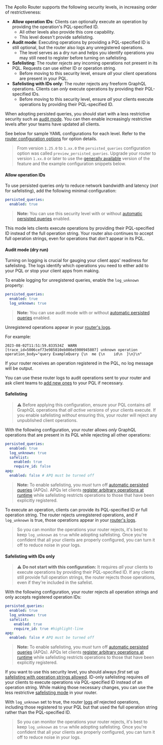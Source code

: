 The Apollo Router supports the following security levels, in increasing order of restrictiveness:

- **Allow operation IDs**: Clients can optionally execute an operation by providing the operation's PQL-specified ID.
  - All other levels also provide this core capability.
  - This level doesn't provide safelisting.
- **Audit mode**: Executing operations by providing a PQL-specified ID is still optional, but the router also logs any unregistered operations.
  - The level serves as a dry run and helps you identify operations you may still need to register before turning on safelisting.
- **Safelisting**: The router _rejects_ any incoming operations not present in its PQL. Requests can use either ID or operation string.
  - Before moving to this security level, ensure _all_ your client operations are present in your PQL.
- **Safelisting with IDs only**: The router rejects any freeform GraphQL operations. Clients can _only_ execute operations by providing their PQL-specified IDs.
  - Before moving to this security level, ensure _all_ your clients execute operations by providing their PQL-specified ID.

When adopting persisted queries, you should start with a less restrictive security such as [audit mode](#audit-mode-dry-run). You can then enable increasingly restrictive levels after your teams have updated all clients.

See below for sample YAML configurations for each level. Refer to the [router configuration options](/router/configuration/persisted-queries#configuration-options) for option details.

> From version `1.25.0` to `1.xx.0` the `persisted_queries` configuration option was called `preview_persisted_queries`. Upgrade your router to version `1.xx.0` or later to use the [generally available](/resources/product-launch-stages/#general-availability) version of the feature and the example configuration snippets below.

#### Allow operation IDs

To use persisted queries _only_ to reduce network bandwidth and latency (_not_ for safelisting), add the following minimal configuration:

```yaml title="router.yaml"
persisted_queries:
  enabled: true
```

> **Note:** You can use this security level with or without [automatic persisted queries](/router/configuration/in-memory-caching#caching-automatic-persisted-queries-apq) enabled.

This mode lets clients execute operations by providing their PQL-specified ID instead of the full operation string.
Your router also continues to accept full operation strings, even for operations that _don't_ appear in its PQL.

#### Audit mode (dry run)

Turning on logging is crucial for gauging your client apps' readiness for safelisting. The logs identify which operations you need to either add to your PQL or stop your client apps from making.

To enable logging for unregistered queries, enable the `log_unknown` property:

```yaml title="router.yaml"
persisted_queries:
  enabled: true
  log_unknown: true
```

> **Note:** You can use audit mode with or without [automatic persisted queries](/router/configuration/in-memory-caching#caching-automatic-persisted-queries-apq) enabled.

Unregistered operations appear in your [router's logs](/router/logging).

For example:

```
2023-08-02T11:51:59.833534Z  WARN [trace_id=5006cef73e985810eb086e5900945807] unknown operation operation_body="query ExampleQuery {\n  me {\n    id\n  }\n}\n"
```

If your router receives an operation registered in the PQL, no log message will be output.

You can use these router logs to audit operations sent to your router and ask client teams to [add new ones](/graphos/operations/persisted-queries#3-operation-registration) to your PQL if necessary.

#### Safelisting

> ⚠️ Before applying this configuration, ensure your PQL contains _all_ GraphQL operations that _all active versions_ of your clients execute. If you enable safelisting _without_ ensuring this, your router will reject any unpublished client operations.

With the following configuration, your router allows _only_ GraphQL operations that are present in its PQL while rejecting all other operations:

```yaml title="router.yaml"
persisted_queries:
  enabled: true
  log_unknown: true
  safelist:
    enabled: true
    require_id: false
apq:
  enabled: false # APQ must be turned off
```

> **Note:** To enable safelisting, you _must_ turn off [automatic persisted queries](/router/configuration/in-memory-caching#caching-automatic-persisted-queries-apq) (APQs). APQs let clients [register arbitrary operations at runtime](#differences-from-automatic-persisted-queries) while safelisting restricts operations to those that have been explicitly registered.

To execute an operation, clients can provide its PQL-specified ID _or_ full operation string.
The router rejects unregistered operations, and if `log_unknown` is true, those operations appear in your [router's logs](/router/logging).

> So you can monitor the operations your router rejects, it's best to keep `log_unknown` as `true` while adopting safelisting. Once you're confident that all your clients are properly configured, you can turn it off to reduce noise in your logs.

#### Safelisting with IDs only

> ⚠️ **Do not start with this configuration:** It requires _all_ your clients to execute operations by providing their PQL-specified ID. If any clients still provide full operation strings, the router rejects those operations, even if they're included in the safelist.

With the following configuration, your router rejects all operation strings and only accepts registered operation IDs:

```yaml title="router.yaml"
persisted_queries:
  enabled: true
  log_unknown: true
  safelist:
    enabled: true
    require_id: true #highlight-line
apq:
  enabled: false # APQ must be turned off
```

> **Note:** To enable safelisting, you _must_ turn off [automatic persisted queries](/router/configuration/in-memory-caching#caching-automatic-persisted-queries-apq) (APQs). APQs let clients [register arbitrary operations at runtime](#differences-from-automatic-persisted-queries) while safelisting restricts operations to those that have been explicitly registered.

If you want to use this security level, you should always _first_ set up [safelisting with operation strings allowed](#safelisting). ID-only safelisting requires _all_ your clients to execute operations via PQL-specified ID instead of an operation string. While making those necessary changes, you can use the less restrictive [safelisting mode](#safelisting) in your router.

With `log_unknown` set to true, the router [logs](/router/logging) _all_ rejected operations, including those registered to your PQL but that used the full operation string rather than the PQL-specified ID.

> So you can monitor the operations your router rejects, it's best to keep `log_unknown` as `true` while adopting safelisting. Once you're confident that all your clients are properly configured, you can turn it off to reduce noise in your logs.
